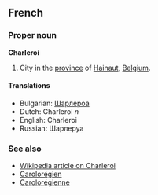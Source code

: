==French==

===Proper noun===
'''Charleroi'''

#City in the [[province]] of [[Hainaut]], [[Belgium]].

====Translations====
*Bulgarian: [[Шарлероа]]
*Dutch: Charleroi ''n''
*English: Charleroi
*Russian: Шарлеруа 

===See also===
*[[en:Charleroi|Wikipedia article on Charleroi]]
*[[Carolorégien]]
*[[Carolorégienne]]
